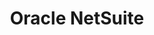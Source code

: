 ---
title: "Oracle NetSuite"
description: "Learn how to connect and configure your Oracle NetSuite integration in simple steps."
sidebarTitle: "NetSuite"
---
